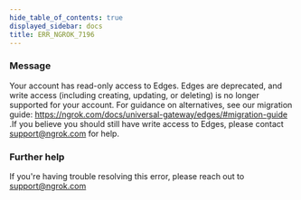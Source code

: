 ```yaml
---
hide_table_of_contents: true
displayed_sidebar: docs
title: ERR_NGROK_7196
---
```


### Message

Your account has read-only access to Edges.
Edges are deprecated, and write access (including creating, updating, or deleting) is no longer supported for your account.
For guidance on alternatives, see our migration guide: https://ngrok.com/docs/universal-gateway/edges/#migration-guide
.If you believe you should still have write access to Edges, please contact support@ngrok.com for help.

### Further help

If you're having trouble resolving this error, please reach out to [support@ngrok.com](mailto:support@ngrok.com?subject=Help%20with%20ERR_NGROK_7196)
